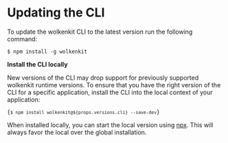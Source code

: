 
# Updating the CLI

To update the wolkenkit CLI to the latest version run the following command:

```shell
$ npm install -g wolkenkit
```

<Hint type='warning'>

  **Install the CLI locally**

  New versions of the CLI may drop support for previously supported wolkenkit runtime versions. To ensure that you have the right version of the CLI for a specific application, install the CLI into the local context of your application:

  <Code language='shell'>{`
    $ npm install wolkenkit@${props.versions.cli} --save-dev
  `}</Code>

  When installed locally, you can start the local version using [npx](https://www.npmjs.com/package/npx). This will always favor the local over the global installation.

</Hint>

